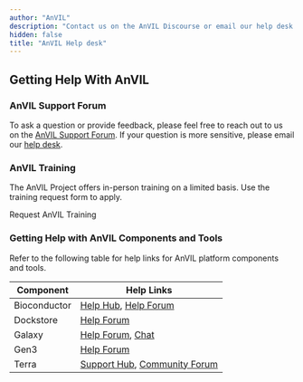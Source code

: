 ```yaml
---
author: "AnVIL"
description: "Contact us on the AnVIL Discourse or email our help desk."
hidden: false
title: "AnVIL Help desk"
---
```


## Getting Help With AnVIL

### AnVIL Support Forum

To ask a question or provide feedback, please feel free to reach out to us on the [AnVIL Support Forum](https://help.anvilproject.org/). If your question is more sensitive, please email our [help desk](mailto:help@lists.anvilproject.org).

### AnVIL Training

The AnVIL Project offers in-person training on a limited basis. Use the training request form to apply.

<button-link href="https://docs.google.com/forms/d/e/1FAIpQLSc8HDE31CC2jCQceigfbE8NJpp0So8ValzBb6xots-IHvwmZw/viewform" target="_blank">Request AnVIL Training</button-link>

### Getting Help with AnVIL Components and Tools

Refer to the following table for help links for AnVIL platform components and tools.

| Component    | Help Links                                                                                                                |
| ------------ | ------------------------------------------------------------------------------------------------------------------------- |
| Bioconductor | [Help Hub](http://bioconductor.org/help/), [Help Forum](https://support.bioconductor.org/)                                |
| Dockstore    | [Help Forum](https://discuss.dockstore.org/)                                                                              |
| Galaxy       | [Help Forum](https://help.galaxyproject.org/), [Chat](https://gitter.im/galaxyproject)                                    |
| Gen3         | [Help Forum](https://forums.gen3.org/)                                                                                    |
| Terra        | [Support Hub](https://support.terra.bio/hc/en-us), [Community Forum](https://support.terra.bio/hc/en-us/community/topics) |
